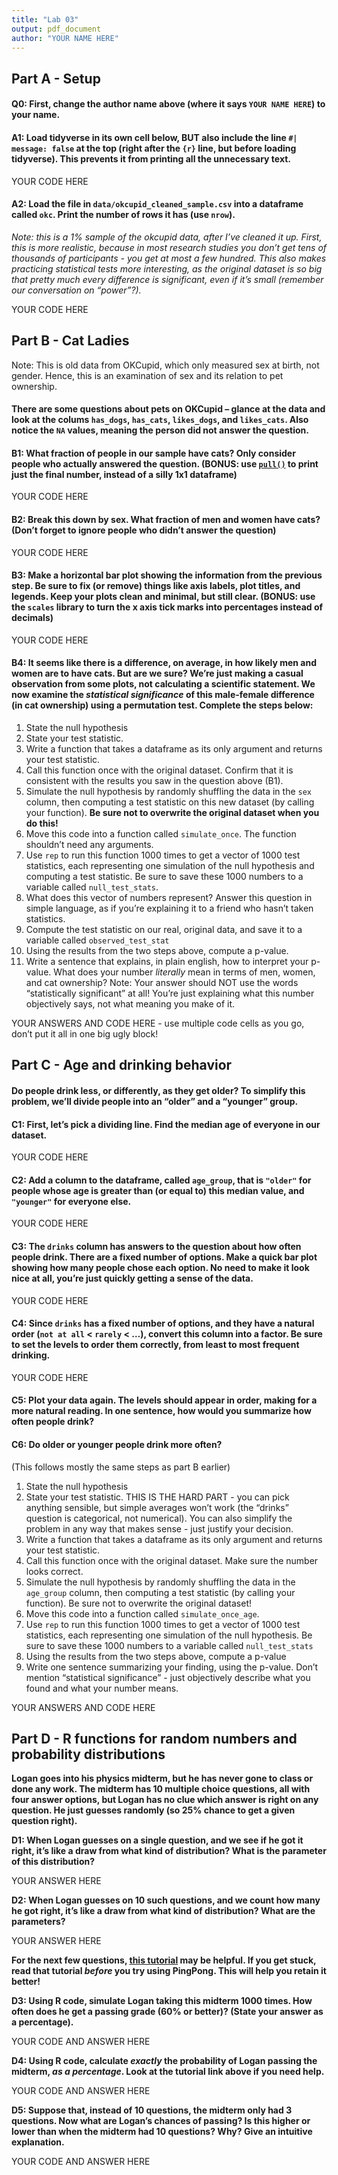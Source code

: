 ```yaml
---
title: "Lab 03"
output: pdf_document
author: "YOUR NAME HERE"
---
```


## Part A - Setup

#### Q0: First, change the author name above (where it says `YOUR NAME HERE`) to your name.

#### A1: Load tidyverse in its own cell below, BUT also include the line `#| message: false` at the top (right after the `{r}` line, but before loading tidyverse). This prevents it from printing all the unnecessary text.

YOUR CODE HERE

#### A2: Load the file in `data/okcupid_cleaned_sample.csv` into a dataframe called `okc`. Print the number of rows it has (use `nrow`).

*Note: this is a 1% sample of the okcupid data, after I've cleaned it up. First, this is more realistic, because in most research studies you don't get tens of thousands of participants - you get at most a few hundred. This also makes practicing statistical tests more interesting, as the original dataset is so big that pretty much every difference is significant, even if it's small (remember our conversation on "power"?).*

YOUR CODE HERE

## Part B - Cat Ladies

Note: This is old data from OKCupid, which only measured sex at birth, not gender. Hence, this is an examination of sex and its relation to pet ownership.

#### There are some questions about pets on OKCupid – glance at the data and look at the colums `has_dogs`, `has_cats`, `likes_dogs`, and `likes_cats`. Also notice the `NA` values, meaning the person did not answer the question.

#### B1: What fraction of people in our sample have cats? Only consider people who actually answered the question. (BONUS: use [`pull()`](https://www.statology.org/dplyr-pull/) to print just the final number, instead of a silly 1x1 dataframe)

YOUR CODE HERE

#### **B2:** Break this down by sex. What fraction of men and women have cats? (Don't forget to ignore people who didn't answer the question)

YOUR CODE HERE

#### **B3:** Make a horizontal bar plot showing the information from the previous step. Be sure to fix (or remove) things like axis labels, plot titles, and legends. Keep your plots clean and minimal, but still clear. (BONUS: use the `scales` library to turn the x axis tick marks into percentages instead of decimals)

YOUR CODE HERE

#### B4: It seems like there is a difference, on average, in how likely men and women are to have cats. But are we sure? We're just making a casual observation from some plots, not calculating a scientific statement. We now examine the *statistical significance* of this male-female difference (in cat ownership) using a permutation test. Complete the steps below:

1.  State the null hypothesis
2.  State your test statistic.
3.  Write a function that takes a dataframe as its only argument and returns your test statistic.
4.  Call this function once with the original dataset. Confirm that it is consistent with the results you saw in the question above (B1).
5.  Simulate the null hypothesis by randomly shuffling the data in the `sex` column, then computing a test statistic on this new dataset (by calling your function). **Be sure not to overwrite the original dataset when you do this!**
6.  Move this code into a function called `simulate_once`. The function shouldn't need any arguments.
7.  Use `rep` to run this function 1000 times to get a vector of 1000 test statistics, each representing one simulation of the null hypothesis and computing a test statistic. Be sure to save these 1000 numbers to a variable called `null_test_stats`.
8.  What does this vector of numbers represent? Answer this question in simple language, as if you're explaining it to a friend who hasn't taken statistics.
9.  Compute the test statistic on our real, original data, and save it to a variable called `observed_test_stat`
10. Using the results from the two steps above, compute a p-value.
11. Write a sentence that explains, in plain english, how to interpret your p-value. What does your number *literally* mean in terms of men, women, and cat ownership? Note: Your answer should NOT use the words "statistically significant" at all! You're just explaining what this number objectively says, not what meaning you make of it.

YOUR ANSWERS AND CODE HERE - use multiple code cells as you go, don't put it all in one big ugly block!

## Part C - Age and drinking behavior

#### Do people drink less, or differently, as they get older? To simplify this problem, we'll divide people into an "older" and a "younger" group.

#### C1: First, let's pick a dividing line. Find the median age of everyone in our dataset.

YOUR CODE HERE

#### C2: Add a column to the dataframe, called `age_group`, that is `"older"` for people whose age is greater than (or equal to) this median value, and `"younger"` for everyone else.

YOUR CODE HERE

#### C3: The `drinks` column has answers to the question about how often people drink. There are a fixed number of options. Make a quick bar plot showing how many people chose each option. No need to make it look nice at all, you're just quickly getting a sense of the data.

YOUR CODE HERE

#### C4: Since `drinks` has a fixed number of options, and they have a natural order (`not at all` \< `rarely` \< ...), convert this column into a factor. Be sure to set the levels to order them correctly, from least to most frequent drinking.

YOUR CODE HERE

#### C5: Plot your data again. The levels should appear in order, making for a more natural reading. In one sentence, how would you summarize how often people drink?

#### C6: Do older or younger people drink more often?

(This follows mostly the same steps as part B earlier)

1.  State the null hypothesis
2.  State your test statistic. THIS IS THE HARD PART - you can pick anything sensible, but simple averages won't work (the "drinks" question is categorical, not numerical). You can also simplify the problem in any way that makes sense - just justify your decision.
3.  Write a function that takes a dataframe as its only argument and returns your test statistic.
4.  Call this function once with the original dataset. Make sure the number looks correct.
5.  Simulate the null hypothesis by randomly shuffling the data in the `age_group` column, then computing a test statistic (by calling your function). Be sure not to overwrite the original dataset!
6.  Move this code into a function called `simulate_once_age`.
7.  Use `rep` to run this function 1000 times to get a vector of 1000 test statistics, each representing one simulation of the null hypothesis. Be sure to save these 1000 numbers to a variable called `null_test_stats`
8.  Using the results from the two steps above, compute a p-value
9.  Write one sentence summarizing your finding, using the p-value. Don't mention "statistical significance" - just objectively describe what you found and what your number means.

YOUR ANSWERS AND CODE HERE

## Part D - R functions for random numbers and probability distributions

**Logan goes into his physics midterm, but he has never gone to class or done any work. The midterm has 10 multiple choice questions, all with four answer options, but Logan has no clue which answer is right on any question. He just guesses randomly (so 25% chance to get a given question right).**

**D1: When Logan guesses on a single question, and we see if he got it right, it's like a draw from what kind of distribution? What is the parameter of this distribution?**

YOUR ANSWER HERE

**D2: When Logan guesses on 10 such questions, and we count how many he got right, it's like a draw from what kind of distribution? What are the parameters?**

YOUR ANSWER HERE

**For the next few questions, [this tutorial](https://www.geeksforgeeks.org/r-language/a-guide-to-dbinom-pbinom-qbinom-and-rbinom-in-r/) may be helpful. If you get stuck, read that tutorial *before* you try using PingPong. This will help you retain it better!**

**D3: Using R code, simulate Logan taking this midterm 1000 times. How often does he get a passing grade (60% or better)? (State your answer as a percentage).**

YOUR CODE AND ANSWER HERE

**D4: Using R code, calculate *exactly* the probability of Logan passing the midterm, *as a percentage*. Look at the tutorial link above if you need help.**

YOUR CODE AND ANSWER HERE

**D5: Suppose that, instead of 10 questions, the midterm only had 3 questions. Now what are Logan's chances of passing? Is this higher or lower than when the midterm had 10 questions? Why? Give an intuitive explanation.**

YOUR CODE AND ANSWER HERE
